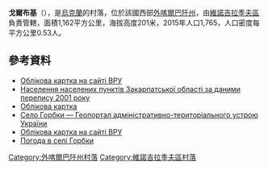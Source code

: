 {{coord|48|9|21|N|23|10|15|E|scale:30000|display=title}}

'''戈爾布基'''（{{lang-uk|Горбки}}），是[[烏克蘭|烏克蘭]]的村落，位於該國西部[[外喀爾巴阡州|外喀爾巴阡州]]，由[[維諾吉拉季夫區|維諾吉拉季夫區]]負責管轄，面積1,162平方公里，海拔高度201米，2015年人口1,765，人口密度每平方公里0.53人。

==參考資料==
*[http://w1.c1.rada.gov.ua/pls/z7503/A005?rdat1=29.08.2015&rf7571=11095 Облікова картка на сайті ВРУ]
*[http://pop-stat.mashke.org/ukraine-census-2001/zakarpatska.htm Населення населених пунктів Закарпатської області за даними перепису 2001 року] {{Wayback|url=http://pop-stat.mashke.org/ukraine-census-2001/zakarpatska.htm |date=20170809173405 }}
*[http://w1.c1.rada.gov.ua/pls/z7503/A005?rdat1=29.08.2015&rf7571=11095 Облікова картка]
*[http://atu.gki.com.ua/atu/23983 Село Горбки — Геопортал адміністративно-територіального устрою України]{{dead link|date=2018年3月 |bot=InternetArchiveBot |fix-attempted=yes }}
* [http://w1.c1.rada.gov.ua/pls/z7503/A005?rdat1=29.08.2015&rf7571=11095 Облікова картка на сайті ВРУ]
* [http://weather.in.ua/ua/zakarpatskaja/5531 Погода в селі Горбки] {{Wayback|url=http://weather.in.ua/ua/zakarpatskaja/5531 |date=20190804210954 }}

{{DEFAULTSORT:Горбки}}

[[Category:外喀爾巴阡州村落|Category:外喀爾巴阡州村落]]
[[Category:維諾吉拉季夫區村落|Category:維諾吉拉季夫區村落]]


{{Zakarpattia-geo-stub}}